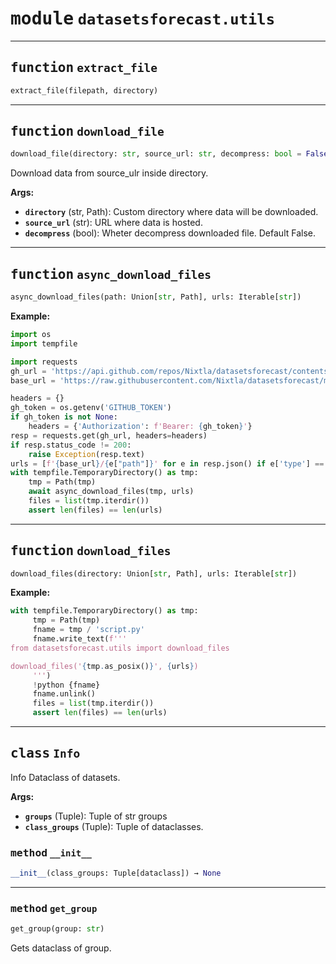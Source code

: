 



# <kbd>module</kbd> `datasetsforecast.utils`





---



## <kbd>function</kbd> `extract_file`

```python
extract_file(filepath, directory)
```






---



## <kbd>function</kbd> `download_file`

```python
download_file(directory: str, source_url: str, decompress: bool = False) → None
```

Download data from source_ulr inside directory. 



**Args:**
 
 - <b>`directory`</b> (str, Path):  Custom directory where data will be downloaded. 
 - <b>`source_url`</b> (str):  URL where data is hosted. 
 - <b>`decompress`</b> (bool):  Wheter decompress downloaded file. Default False. 


---



## <kbd>function</kbd> `async_download_files`

```python
async_download_files(path: Union[str, Path], urls: Iterable[str])
```



**Example:**
 ```python
import os
import tempfile

import requests
gh_url = 'https://api.github.com/repos/Nixtla/datasetsforecast/contents/'
base_url = 'https://raw.githubusercontent.com/Nixtla/datasetsforecast/main'

headers = {}
gh_token = os.getenv('GITHUB_TOKEN')
if gh_token is not None:
     headers = {'Authorization': f'Bearer: {gh_token}'}
resp = requests.get(gh_url, headers=headers)
if resp.status_code != 200:
     raise Exception(resp.text)
urls = [f'{base_url}/{e["path"]}' for e in resp.json() if e['type'] == 'file']
with tempfile.TemporaryDirectory() as tmp:
     tmp = Path(tmp)
     await async_download_files(tmp, urls)
     files = list(tmp.iterdir())
     assert len(files) == len(urls)
``` 


---



## <kbd>function</kbd> `download_files`

```python
download_files(directory: Union[str, Path], urls: Iterable[str])
```



**Example:**
 

```python
with tempfile.TemporaryDirectory() as tmp:
     tmp = Path(tmp)
     fname = tmp / 'script.py'
     fname.write_text(f'''
from datasetsforecast.utils import download_files

download_files('{tmp.as_posix()}', {urls})
     ''')
     !python {fname}
     fname.unlink()
     files = list(tmp.iterdir())
     assert len(files) == len(urls)
``` 


---



## <kbd>class</kbd> `Info`
Info Dataclass of datasets. 

**Args:**
 
 - <b>`groups`</b> (Tuple):  Tuple of str groups 
 - <b>`class_groups`</b> (Tuple):  Tuple of dataclasses. 



### <kbd>method</kbd> `__init__`

```python
__init__(class_groups: Tuple[dataclass]) → None
```








---



### <kbd>method</kbd> `get_group`

```python
get_group(group: str)
```

Gets dataclass of group. 



